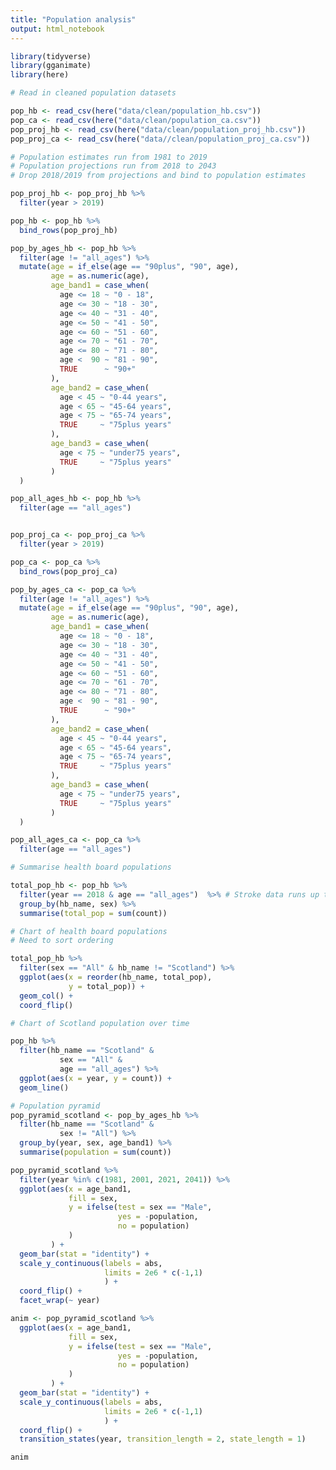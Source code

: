 ```yaml
---
title: "Population analysis"
output: html_notebook
---
```


```r
library(tidyverse)
library(gganimate)
library(here)
```

```r
# Read in cleaned population datasets

pop_hb <- read_csv(here("data/clean/population_hb.csv"))
pop_ca <- read_csv(here("data/clean/population_ca.csv"))
pop_proj_hb <- read_csv(here("data/clean/population_proj_hb.csv"))
pop_proj_ca <- read_csv(here("data//clean/population_proj_ca.csv"))
```

```r
# Population estimates run from 1981 to 2019
# Population projections run from 2018 to 2043
# Drop 2018/2019 from projections and bind to population estimates

pop_proj_hb <- pop_proj_hb %>% 
  filter(year > 2019)

pop_hb <- pop_hb %>% 
  bind_rows(pop_proj_hb)

pop_by_ages_hb <- pop_hb %>% 
  filter(age != "all_ages") %>% 
  mutate(age = if_else(age == "90plus", "90", age),
         age = as.numeric(age),
         age_band1 = case_when(
           age <= 18 ~ "0 - 18",
           age <= 30 ~ "18 - 30",
           age <= 40 ~ "31 - 40",
           age <= 50 ~ "41 - 50",
           age <= 60 ~ "51 - 60",
           age <= 70 ~ "61 - 70",
           age <= 80 ~ "71 - 80",
           age <  90 ~ "81 - 90",
           TRUE      ~ "90+"
         ),
         age_band2 = case_when(
           age < 45 ~ "0-44 years",
           age < 65 ~ "45-64 years",
           age < 75 ~ "65-74 years",
           TRUE     ~ "75plus years"
         ),
         age_band3 = case_when(
           age < 75 ~ "under75 years",
           TRUE     ~ "75plus years"
         )
  )

pop_all_ages_hb <- pop_hb %>% 
  filter(age == "all_ages")


pop_proj_ca <- pop_proj_ca %>% 
  filter(year > 2019)

pop_ca <- pop_ca %>% 
  bind_rows(pop_proj_ca)

pop_by_ages_ca <- pop_ca %>% 
  filter(age != "all_ages") %>% 
  mutate(age = if_else(age == "90plus", "90", age),
         age = as.numeric(age),
         age_band1 = case_when(
           age <= 18 ~ "0 - 18",
           age <= 30 ~ "18 - 30",
           age <= 40 ~ "31 - 40",
           age <= 50 ~ "41 - 50",
           age <= 60 ~ "51 - 60",
           age <= 70 ~ "61 - 70",
           age <= 80 ~ "71 - 80",
           age <  90 ~ "81 - 90",
           TRUE      ~ "90+"
         ),
         age_band2 = case_when(
           age < 45 ~ "0-44 years",
           age < 65 ~ "45-64 years",
           age < 75 ~ "65-74 years",
           TRUE     ~ "75plus years"
         ),
         age_band3 = case_when(
           age < 75 ~ "under75 years",
           TRUE     ~ "75plus years"
         )
  )

pop_all_ages_ca <- pop_ca %>% 
  filter(age == "all_ages")
```

```r
# Summarise health board populations

total_pop_hb <- pop_hb %>% 
  filter(year == 2018 & age == "all_ages")  %>% # Stroke data runs up to 2018 so use this population estimate
  group_by(hb_name, sex) %>% 
  summarise(total_pop = sum(count))
```

```r
# Chart of health board populations
# Need to sort ordering

total_pop_hb %>% 
  filter(sex == "All" & hb_name != "Scotland") %>% 
  ggplot(aes(x = reorder(hb_name, total_pop),
             y = total_pop)) +
  geom_col() +
  coord_flip()
```


```r
# Chart of Scotland population over time 

pop_hb %>% 
  filter(hb_name == "Scotland" & 
           sex == "All" & 
           age == "all_ages") %>% 
  ggplot(aes(x = year, y = count)) +
  geom_line()
```

```r
# Population pyramid
pop_pyramid_scotland <- pop_by_ages_hb %>% 
  filter(hb_name == "Scotland" &
           sex != "All") %>% 
  group_by(year, sex, age_band1) %>% 
  summarise(population = sum(count))

pop_pyramid_scotland %>% 
  filter(year %in% c(1981, 2001, 2021, 2041)) %>% 
  ggplot(aes(x = age_band1,
             fill = sex,
             y = ifelse(test = sex == "Male",
                        yes = -population,
                        no = population)
             )
         ) + 
  geom_bar(stat = "identity") +
  scale_y_continuous(labels = abs, 
                     limits = 2e6 * c(-1,1)
                     ) +
  coord_flip() +
  facet_wrap(~ year)

```


```r
anim <- pop_pyramid_scotland %>% 
  ggplot(aes(x = age_band1,
             fill = sex,
             y = ifelse(test = sex == "Male",
                        yes = -population,
                        no = population)
             )
         ) + 
  geom_bar(stat = "identity") +
  scale_y_continuous(labels = abs, 
                     limits = 2e6 * c(-1,1)
                     ) +
  coord_flip() +
  transition_states(year, transition_length = 2, state_length = 1)
```

```r
anim
```

